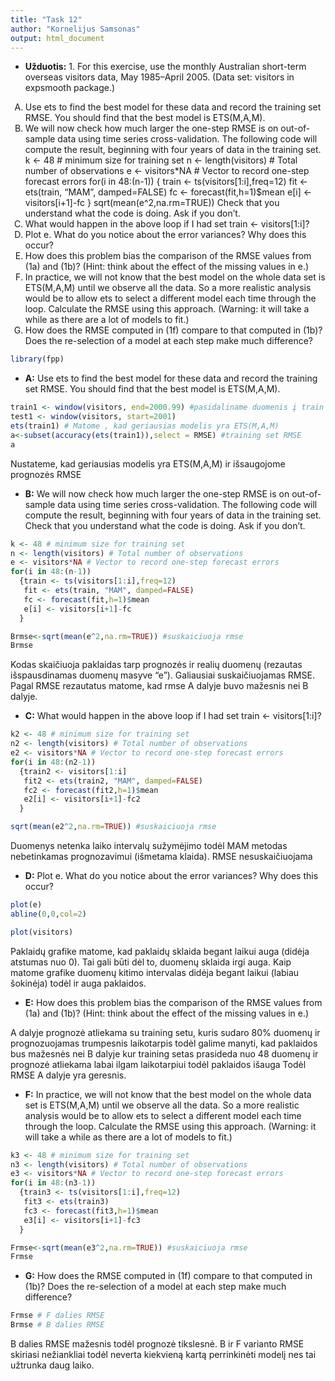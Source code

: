 ```yaml
---
title: "Task 12"
author: "Kornelijus Samsonas"
output: html_document
---
```


* **Užduotis:**  1. For this exercise, use the monthly Australian short-term overseas visitors data, May 1985–April 2005. (Data set: visitors in expsmooth package.)

(A) Use ets to find the best model for these data and record the training set RMSE. You should find that the best model is ETS(M,A,M).
(B) We will now check how much larger the one-step RMSE is on out-of-sample data using time series cross-validation. The following code will compute the result, beginning with four years of data in the training set.
         k <- 48 # minimum size for training set
         n <- length(visitors) # Total number of observations
         e <- visitors*NA # Vector to record one-step forecast errors
         for(i in 48:(n-1))
        {
           train <- ts(visitors[1:i],freq=12)
           fit <- ets(train, "MAM", damped=FALSE)
           fc <- forecast(fit,h=1)$mean
           e[i] <- visitors[i+1]-fc
         }
         sqrt(mean(e^2,na.rm=TRUE))
Check that you understand what the code is doing. Ask if you don’t.
(C) What would happen in the above loop if I had set train <- visitors[1:i]?
(D) Plot e. What do you notice about the error variances? Why does this occur?
(E) How does this problem bias the comparison of the RMSE values from (1a) and (1b)? (Hint: think about the effect of the missing values in e.)
(F) In practice, we will not know that the best model on the whole data set is ETS(M,A,M) until we observe all the data. So a more realistic analysis would be to allow ets to select a different model each time through the loop. Calculate the RMSE using this approach. (Warning: it will take a while as there are a lot of models to fit.)
(G) How does the RMSE computed in (1f) compare to that computed in (1b)? Does the re-selection of a model at each step make much difference?

```r
library(fpp)
```

* **A:** Use ets to find the best model for these data and record the training set RMSE. You should find that the best model is ETS(M,A,M).

```r
train1 <- window(visitors, end=2000.99) #pasidaliname duomenis į train ir test setus
test1 <- window(visitors, start=2001)
ets(train1) # Matome , kad geriausias modelis yra ETS(M,A,M)
a<-subset(accuracy(ets(train1)),select = RMSE) #training set RMSE 
a
```

Nustateme, kad geriausias modelis yra ETS(M,A,M) ir išsaugojome prognozės RMSE

* **B:**  We will now check how much larger the one-step RMSE is on out-of-sample data using time series cross-validation. The following code will compute the result, beginning with four years of data in the training set. Check that you understand what the code is doing. Ask if you don’t.

```r
k <- 48 # minimum size for training set
n <- length(visitors) # Total number of observations
e <- visitors*NA # Vector to record one-step forecast errors
for(i in 48:(n-1))
  {train <- ts(visitors[1:i],freq=12)
   fit <- ets(train, "MAM", damped=FALSE)
   fc <- forecast(fit,h=1)$mean
   e[i] <- visitors[i+1]-fc
  }

Brmse<-sqrt(mean(e^2,na.rm=TRUE)) #suskaiciuoja rmse
Brmse
```

Kodas skaičiuoja paklaidas tarp prognozės ir realių duomenų (rezautas išspausdinamas duomenų masyve "e"). Galiausiai suskaičiuojamas RMSE. Pagal RMSE rezautatus matome, kad rmse A dalyje buvo mažesnis nei B dalyje.

* **C:** What would happen in the above loop if I had set train <- visitors[1:i]?

```r
k2 <- 48 # minimum size for training set
n2 <- length(visitors) # Total number of observations
e2 <- visitors*NA # Vector to record one-step forecast errors
for(i in 48:(n2-1))
  {train2 <- visitors[1:i]
   fit2 <- ets(train2, "MAM", damped=FALSE)
   fc2 <- forecast(fit2,h=1)$mean
   e2[i] <- visitors[i+1]-fc2
  }

sqrt(mean(e2^2,na.rm=TRUE)) #suskaiciuoja rmse 
```

Duomenys netenka laiko intervalų sužymėjimo todėl MAM metodas nebetinkamas prognozavimui (išmetama klaida). RMSE nesuskaičiuojama

* **D:**  Plot e. What do you notice about the error variances? Why does this occur?

```r
plot(e)
abline(0,0,col=2)
```

```r
plot(visitors)
```

Paklaidų grafike matome, kad paklaidų sklaida begant laikui auga (didėja atstumas nuo 0). Tai gali būti dėl to, duomenų sklaida irgi auga. Kaip matome grafike duomenų kitimo intervalas didėja begant laikui (labiau šokinėja) todėl ir auga paklaidos.

* **E:** How does this problem bias the comparison of the RMSE values from (1a) and (1b)? (Hint: think about the effect of the missing values in e.)

A dalyje prognozė atliekama su training setu, kuris sudaro 80% duomenų ir prognozuojamas trumpesnis laikotarpis todėl galime manyti, kad paklaidos bus mažesnės nei B dalyje kur training setas prasideda nuo 48 duomenų ir prognozė atliekama labai ilgam laikotarpiui todėl paklaidos išauga Todėl RMSE A dalyje yra geresnis.

* **F:** In practice, we will not know that the best model on the whole data set is ETS(M,A,M) until we observe all the data. So a more realistic analysis would be to allow ets to select a different model each time through the loop. Calculate the RMSE using this approach. (Warning: it will take a while as there are a lot of models to fit.)

```r
k3 <- 48 # minimum size for training set
n3 <- length(visitors) # Total number of observations
e3 <- visitors*NA # Vector to record one-step forecast errors
for(i in 48:(n3-1))
  {train3 <- ts(visitors[1:i],freq=12)
   fit3 <- ets(train3)
   fc3 <- forecast(fit3,h=1)$mean
   e3[i] <- visitors[i+1]-fc3
  }

Frmse<-sqrt(mean(e3^2,na.rm=TRUE)) #suskaiciuoja rmse 
Frmse
```

* **G:** How does the RMSE computed in (1f) compare to that computed in (1b)? Does the re-selection of a model at each step make much difference?

```r
Frmse # F dalies RMSE
Brmse # B dalies RMSE
```

B dalies RMSE mažesnis todėl prognozė tikslesnė. B ir F varianto RMSE skiriasi nežiankliai todėl neverta kiekvieną kartą perrinkinėti modelį nes tai užtrunka daug laiko.

